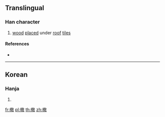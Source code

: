 {{character info/new}}
==Translingual==

===Han character===
{{Han char|rn=75|rad=木|as=12|sn=16|four=|canj=DTBK|ids=⿰木散}}

# [[wood]] [[place]]d under [[roof]] [[tile]]s

====References====
* {{Han ref|kx=0555.311|dj=0945.120|hdz=21288.061|uh=6A75|ud=27253}}

----

==Korean==

===Hanja===
{{ko-hanja|hangeul=산|eumhun=|rv=san|mr=san|y=san}}

# {{defn|lang=ko|sort=木12}}

[[fr:橵]]
[[pl:橵]]
[[th:橵]]
[[zh:橵]]